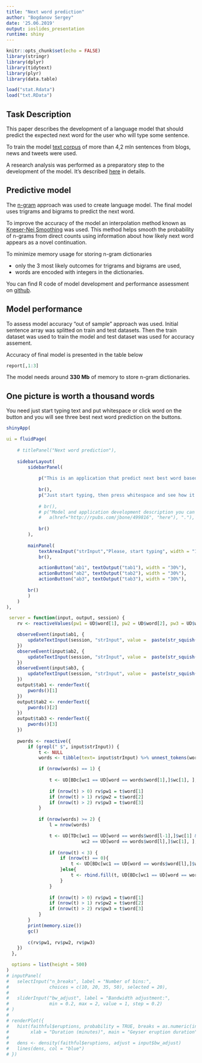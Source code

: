 ---
title: "Next word prediction"
author: "Bogdanov Sergey"
date: '25.06.2019'
output: ioslides_presentation
runtime: shiny
---

```{r setup, include=FALSE}
knitr::opts_chunk$set(echo = FALSE)
library(stringr)
library(dplyr)
library(tidytext)
library(plyr)
library(data.table)
```
```{r, echo = FALSE, cache = TRUE}
load("stat.Rdata")
load("txt.RData")
```

## Task Description

This paper describes the development of a language model that should predict the expected next word for the user who will type some sentence.  

To train the model [text corpus](https://d396qusza40orc.cloudfront.net/dsscapstone/dataset/Coursera-SwiftKey.zip) of more than 4,2 mln sentences from blogs, news and tweets were used.

A research analysis was performed as a preparatory step to the development of the model. It's described [here](http://rpubs.com/jbone/499816) in details.



## Predictive model

The [n-gram](https://en.wikipedia.org/wiki/N-gram) approach was used to create language model.
The final model uses trigrams and bigrams to predict the next word. 

To improve the accuracy of the model an interpolation method known as [Kneser-Nei Smoothing](https://www.google.com/search?rlz=1C1SQJL_ruRU829RU829&ei=mRwTXdbnBvGorgSPn6f4CQ&q=Kneser+Ney+smoothing+wikipedia) was used. This method helps smooth the probability of n-grams from direct counts using information about how likely next word appears as a novel continuation.   

To minimize memory usage for storing n-gram dictionaries  

- only the 3 most likely outcomes for trigrams and bigrams are used,
- words are encoded with integers in the dictionaries.

You can find R code of model development and performance assessment on [github](https://github.com/jbonesb/capstone).


## Model performance

To assess model accuracy "out of sample" approach was used. Initial sentence array was splitted on train and test datasets. Then the train dataset was used to train the model and test dataset was used for accuracy assement.

Accuracy of final model is presented in the table below
```{r stat}
report[,1:3]
```

The model needs around **330 Mb** of memory to store n-gram dictionaries.


## One picture is worth a thousand words
You need just start typing text and put whitespace or click word on the button and you will see three best next word prediction on the buttons.
```{r, echo=FALSE}
shinyApp(

ui = fluidPage(
    
    # titlePanel("Next word prediction"),
    
    sidebarLayout(
        sidebarPanel(
            
            p("This is an application that predict next best word based on n-grams and use several backoff models and interpolation."),
            
            br(),
            p("Just start typing, then press whitespace and see how it works."),
            
            # br(),  
            # p("Model and application development description you can find", 
            #   a(href="http://rpubs.com/jbone/499816", "here"), "."),
            
            br()
        ),
        
        mainPanel(
            textAreaInput("strInput","Please, start typing", width = "150%", rows = 3),
            br(),

            actionButton("ab1", textOutput("tab1"), width = "30%"),
            actionButton("ab2", textOutput("tab2"), width = "30%"),
            actionButton("ab3", textOutput("tab3"), width = "30%"),
 
        br()
        )
    )
),

 server = function(input, output, session) {
    rv <- reactiveValues(pw1 = UD$word[1], pw2 = UD$word[2], pw3 = UD$word[3])

    observeEvent(input$ab1, {
        updateTextInput(session, "strInput", value =  paste(str_squish(input$strInput), rv$pw1, "" ) )
    })
    observeEvent(input$ab2, {
        updateTextInput(session, "strInput", value =  paste(str_squish(input$strInput), rv$pw2, "" ) )
    })
    observeEvent(input$ab3, {
        updateTextInput(session, "strInput", value =  paste(str_squish(input$strInput), rv$pw3, "" ) )
    })
    output$tab1 <- renderText({
        pwords()[1]
    })
    output$tab2 <- renderText({
        pwords()[2]
    })
    output$tab3 <- renderText({
        pwords()[3]
    })    
    
    pwords <- reactive({
        if (grepl(" $", input$strInput)) {
            t <- NULL
            words <- tibble(text= input$strInput) %>% unnest_tokens(word, text)

            if (nrow(words) == 1) {
 
                t <- UD[BDc[wc1 == UD[word == words$word[1],]$wc[1], ], on="wc==wc2"]
                    
                if (nrow(t) > 0) rv$pw1 = t$word[1]
                if (nrow(t) > 1) rv$pw2 = t$word[2]
                if (nrow(t) > 2) rv$pw3 = t$word[3]
            } 
            
            if (nrow(words) >= 2) {
                l = nrow(words)

                t <- UD[TDc[wc1 == UD[word == words$word[l-1],]$wc[1] &
                            wc2 == UD[word == words$word[l],]$wc[1], ], on="wc==wc3"]
                
                if (nrow(t) < 3) {
                    if (nrow(t) == 0){
                        t <- UD[BDc[wc1 == UD[word == words$word[l],]$wc[1], ], on="wc==wc2"]
                    }else{
                        t <- rbind.fill(t, UD[BDc[wc1 == UD[word == words$word[l],]$wc[1], ], on="wc==wc2"])
                    }
                }
                
                if (nrow(t) > 0) rv$pw1 = t$word[1]
                if (nrow(t) > 1) rv$pw2 = t$word[2]
                if (nrow(t) > 2) rv$pw3 = t$word[3] 
            } 
        }
        print(memory.size())
        gc()
        
        c(rv$pw1, rv$pw2, rv$pw3)
    })
  },

  options = list(height = 500)
)
# inputPanel(
#   selectInput("n_breaks", label = "Number of bins:",
#               choices = c(10, 20, 35, 50), selected = 20),
#   
#   sliderInput("bw_adjust", label = "Bandwidth adjustment:",
#               min = 0.2, max = 2, value = 1, step = 0.2)
# )
# 
# renderPlot({
#   hist(faithful$eruptions, probability = TRUE, breaks = as.numeric(input$n_breaks),
#        xlab = "Duration (minutes)", main = "Geyser eruption duration")
#   
#   dens <- density(faithful$eruptions, adjust = input$bw_adjust)
#   lines(dens, col = "blue")
# })
```




